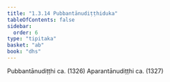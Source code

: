 ```yaml
---
title: "1.3.14 Pubbantānudiṭṭhiduka"
tableOfContents: false
sidebar:
  order: 6
type: "tipitaka"
basket: "ab"
book: "dhs"
---
```



<DynamicBreadcrumb />

<Division number="136" book="dhs" bookNo="29" page="16">

<Paragraph number="308" book="dhs">
Pubbantānudiṭṭhi ca. (<Emphasis>1326</Emphasis>)
</Paragraph>

<Paragraph number="309" book="dhs">
Aparantānudiṭṭhi ca. (<Emphasis>1327</Emphasis>)
</Paragraph>
</Division>